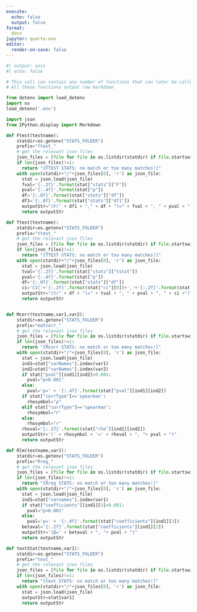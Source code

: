 ```yaml
---
execute:
  echo: false
  output: false
format:
  docx
jupyter: quarto-env
editor:
  render-on-save: false
---
```


```python
#| output: asis
#| echo: false

# This cell can contain any number of functions that can later be called using shortcode tags of the form `{python} Ftest("hogg")`
# All these functions output raw markdown

from dotenv import load_dotenv
import os
load_dotenv('.env')

import json
from IPython.display import Markdown

def Ftest(testname):
    statdir=os.getenv("STATS_FOLDER")
    prefix="ftest_"
    # get the relevant json files
    json_files = [file for file in os.listdir(statdir) if file.startswith(prefix) and file.endswith(testname+'.json')]
    if len(json_files)!=1:
      return "[FTEST STATS: no match or too many matches!]"
    with open(statdir+"/"+json_files[0], 'r') as json_file:
      stat = json.load(json_file)
      fval='{:.2f}'.format(stat["stats"]["F"])
      pval='{:.4f}'.format(stat["p"])
      df='{:.0f}'.format(stat["stats"]["df"])
      df1='{:.0f}'.format(stat["stats"]["df1"])
      outputStr="(F(" + df1 + "," + df + ")=" + fval + ", " + pval + ")"
      return outputStr

def Ttest(testname):
    statdir=os.getenv("STATS_FOLDER")
    prefix="ttest_"
    # get the relevant json files
    json_files = [file for file in os.listdir(statdir) if file.startswith(prefix) and file.endswith(testname+'.json')]
    if len(json_files)!=1:
      return "[TTEST STATS: no match or too many matches!]"
    with open(statdir+"/"+json_files[0], 'r') as json_file:
      stat = json.load(json_file)
      tval='{:.2f}'.format(stat["stats"]["tstat"])
      pval='{:.4f}'.format(stat["p"])
      df='{:.0f}'.format(stat["stats"]["df"])
      ci='CI['+'{:.2f}'.format(stat["ci"][0])+','+'{:.2f}'.format(stat["ci"][1])+']'
      outputStr="(t(" + df + ")=" + tval + ", " + pval + ", " + ci +")"
      return outputStr


def Mcorr(testname,var1,var2):
    statdir=os.getenv("STATS_FOLDER")
    prefix="matcorr_"
    # get the relevant json files
    json_files = [file for file in os.listdir(statdir) if file.startswith(prefix) and file.endswith(testname+'.json')]
    if len(json_files)!=1:
      return "[Mcorr STATS: no match or too many matches!]"
    with open(statdir+"/"+json_files[0], 'r') as json_file:
      stat = json.load(json_file)
      ind1=stat["varNames"].index(var1)
      ind2=stat["varNames"].index(var2)
      if stat["pval"][ind1][ind2]<0.001:
        pval="p<0.001"
      else:
        pval='p=' + '{:.4f}'.format(stat["pval"][ind1][ind2])
      if stat["corrType"]=='spearman':
        rhosymbol="ρ"
      elif stat["corrType"]=='spearman':
        rhosymbol="𝜏"
      else:
        rhosymbol="r"
      rhoval='{:.2f}'.format(stat["rho"][ind1][ind2])
      outputStr='(' + rhosymbol + '=' + rhoval + ", "+ pval + ")"
      return outputStr

def Rlm(testname,var1):
    statdir=os.getenv("STATS_FOLDER")
    prefix="Rreg_"
    # get the relevant json files
    json_files = [file for file in os.listdir(statdir) if file.startswith(prefix) and file.endswith(testname+'.json')]
    if len(json_files)!=1:
      return "[Rreg STATS: no match or too many matches!]"
    with open(statdir+"/"+json_files[0], 'r') as json_file:
      stat = json.load(json_file)
      ind1=stat["varnames"].index(var1)
      if stat["coefficients"][ind1][3]<0.001:
        pval="p<0.001"
      else:
        pval='p=' + '{:.4f}'.format(stat["coefficients"][ind1][3])
      betaval='{:.2f}'.format(stat["coefficients"][ind1][2])
      outputStr='(β=' + betaval + ", "+ pval + ")"
      return outputStr

def textStat(testname,var1):
    statdir=os.getenv("STATS_FOLDER")
    prefix="text_"
    # get the relevant json files
    json_files = [file for file in os.listdir(statdir) if file.startswith(prefix) and file.endswith(testname+'.json')]
    if len(json_files)!=1:
      return "[text STATS: no match or too many matches!]"
    with open(statdir+"/"+json_files[0], 'r') as json_file:
      stat = json.load(json_file)
      outputStr=stat[var1]
      return outputStr

```